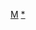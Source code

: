 {{asbox
|image=Flag of Micronesia.svg
|category=密克羅尼西亞聯邦小作品
|subject=與[[密克羅尼西亞聯邦]]相關的
|name=Template:Micronesia-stub
}}<noinclude>[[Category:大洋洲地理小作品模板|M]][[Category:密克羅尼西亞聯邦小作品|*]]
</noinclude>